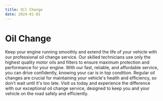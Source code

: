 ```yaml
---
title: Oil Change
date: 2024-01-01
---
```


# Oil Change

Keep your engine running smoothly and extend the life of your vehicle with our professional oil change service. Our skilled technicians use only the highest quality motor oils and filters to ensure maximum protection and performance for your engine. With our fast, reliable, and affordable service, you can drive confidently, knowing your car is in top condition. Regular oil changes are crucial for maintaining your vehicle's health and efficiency, so don't wait until it's too late. Visit us today and experience the difference with our exceptional oil change service, designed to keep you and your vehicle on the road safely and efficiently.
